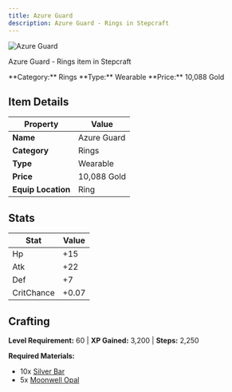 ```yaml
---
title: Azure Guard
description: Azure Guard - Rings in Stepcraft
---
```


<div className="flex items-start gap-6 mb-8">
  <div className="flex-shrink-0">
    <img src="/assets/resources/trinketry/rings/azure_guard.png" alt="Azure Guard" className="w-24 h-24 border rounded-lg" />
  </div>
  <div className="flex-1">
    <div className="space-y-2">
      <p className="text-lg text-muted-foreground">Azure Guard - Rings item in Stepcraft</p>
      <div className="flex flex-wrap gap-4 text-sm">
        <span className="px-2 py-1 bg-blue-100 dark:bg-blue-900 rounded-md">
          **Category:** Rings
        </span>
        <span className="px-2 py-1 bg-green-100 dark:bg-green-900 rounded-md">
          **Type:** Wearable
        </span>
        <span className="px-2 py-1 bg-yellow-100 dark:bg-yellow-900 rounded-md">
          **Price:** 10,088 Gold
        </span>
      </div>
    </div>
  </div>
</div>

## Item Details

| Property | Value |
|----------|-------|
| **Name** | Azure Guard |
| **Category** | Rings |
| **Type** | Wearable |
| **Price** | 10,088 Gold |
| **Equip Location** | Ring |

## Stats

| Stat | Value |
|------|-------|
| Hp | +15 |
| Atk | +22 |
| Def | +7 |
| CritChance | +0.07 |

## Crafting

**Level Requirement:** 60 | **XP Gained:** 3,200 | **Steps:** 2,250

**Required Materials:**
- 10x [Silver Bar](/docs/resources/individual/silver_bar)
- 5x [Moonwell Opal](/docs/resources/individual/moonwell_opal)